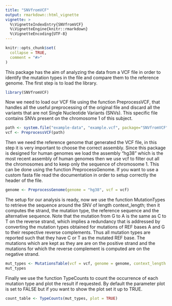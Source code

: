 ---
title: "SNVfromVCF"
output: rmarkdown::html_vignette
vignette: >
  %\VignetteIndexEntry{SNVfromVCF}
  %\VignetteEngine{knitr::rmarkdown}
  %\VignetteEncoding{UTF-8}
---

```{r, include = FALSE}
knitr::opts_chunk$set(
  collapse = TRUE,
  comment = "#>"
)
```

This package has the aim of analyzing the data from a VCF file in order to 
identify the mutation types in the file and compare them to the reference 
genome. The first step is to load the library.

```{r setup}
library(SNVfromVCF)
```

Now we need to load our VCF file using the function PreprocessVCF, that handles
all the useful preprocessing of the original file and discard all the variants
that are not Single Nucleotide Variants (SNVs). This specific file contains 
SNVs present on the chromosome 1 of this subject.

```{r}
path <- system.file("example-data", "example.vcf", package="SNVfromVCF")
vcf <- PreprocessVCF(path)
```

Then we need the reference genome that generated the VCF file, in this step it
is very important to choose the correct assembly. Since this package is designed
for human genomes we load the assembly "hg38" which is the most recent assembly
of human genomes then we use vcf to filter out all the chromosomes and to keep
only the sequence of chromosome 1. This can be done using the function
PreprocessGenome. If you want to use a custom fasta file read the documentation
in order to setup correctly the header of the file.

```{r}
genome <- PreprocessGenome(genome = "hg38", vcf = vcf)
```

The setup for our analysis is ready, now we use the function MutationTypes to
retrieve the sequence around the SNV of length context_length; then it computes
the strand, the mutation type, the reference sequence and the alternative 
sequence. Note that the mutation from G to A is the same as C to T on the 
reverse strand, which implies a redundancy that is addressed by converting the 
mutation types obtained for mutations of REF bases A and G to their respective 
reverse complements. Thus all mutation types are reported such that they have C 
or T as the mutated REF base. The mutations which are kept as they are are
on the positive strand and the mutations for which the reverse complement is 
computed are on the negative strand.

```{r}
mut_types <- MutationsTable(vcf = vcf, genome = genome, context_length = 3)
mut_types
```

Finally we use the function TypeCounts to count the occurrence of each mutation 
type and plot the result if requested. By default the parameter plot is set to
FALSE but if you want to show the plot set it up to TRUE.

```{r, fig.dim = c(10, 7)}
count_table <- TypeCounts(mut_types, plot = TRUE)
```

